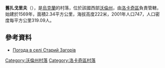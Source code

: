 {{coord|50|39|48|N|24|37|51|E|scale:30000|display=title}}

'''舊扎戈里夫'''（{{lang-uk|Старий Загорів}}），是[[烏克蘭|烏克蘭]]的村落，位於該國西部[[沃倫州|沃倫州]]，由[[洛卡奇區|洛卡奇區]]負責管轄，始建於1569年，面積2.34平方公里，海拔高度222米，2001年人口747，人口密度每平方公里319.09人。

==參考資料==
* [http://rp5.ua/29363/ua Погода в селі Старий Загорів]

[[Category:沃倫州村落|Category:沃倫州村落]]
[[Category:洛卡奇區村落|Category:洛卡奇區村落]]


{{Volyn-geo-stub}}